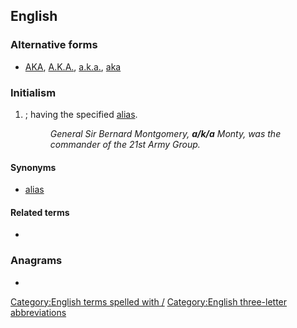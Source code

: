 {{also|aka|Aka|AKA|A.K.A.|åka|akā|āķa|a.k.a.}}
==English==

===Alternative forms===
* [[AKA]], [[A.K.A.]], [[a.k.a.]], [[aka]]

===Initialism===
{{rfc-header|Initialism}}
{{en-initialism}}

# {{initialism of|also known as|nodot=1|lang=en}}; having the specified [[alias]].
#: ''General Sir Bernard Montgomery, '''a/k/a''' Monty, was the commander of the 21st Army Group.''

====Synonyms====
* [[alias]]

====Related terms====
* {{l|en|f/k/a}}

===Anagrams===
* {{anagrams|en|aak}}

[[Category:English terms spelled with /]]
[[Category:English three-letter abbreviations]]